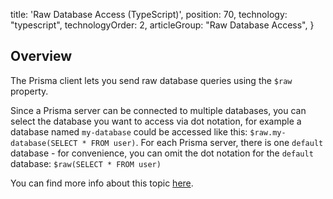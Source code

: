 
  title: 'Raw Database Access (TypeScript)',
  position: 70,
  technology: "typescript",
  technologyOrder: 2,
  articleGroup: "Raw Database Access",
}

## Overview

The Prisma client lets you send raw database queries using the `$raw` property.

Since a Prisma server can be connected to multiple databases, you can select the database you want to access via dot notation, for example a database named `my-database` could be accessed like this: `$raw.my-database(SELECT * FROM user)`. For each Prisma server, there is one `default` database - for convenience, you can omit the dot notation for the `default` database: `$raw(SELECT * FROM user)`

You can find more info about this topic [here](https://github.com/prisma/prisma/issues/2052).